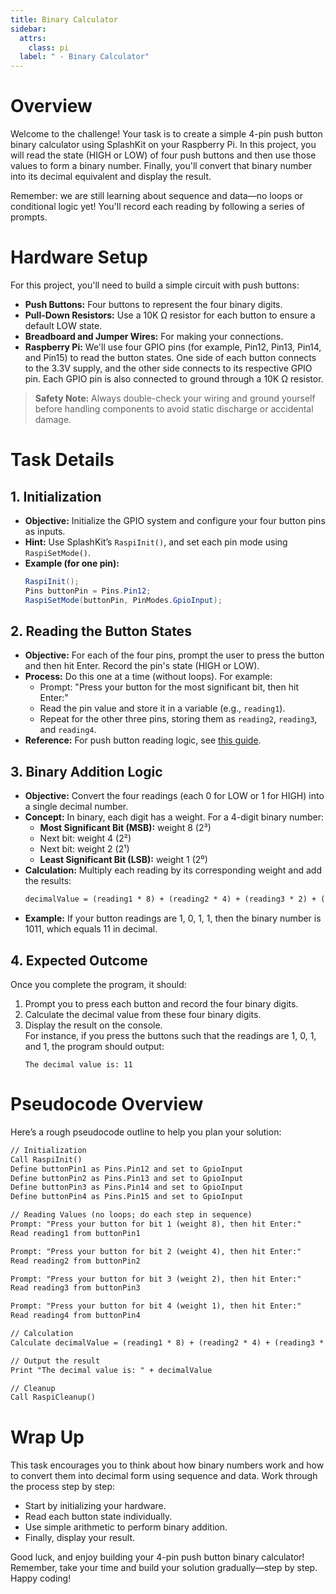 ```yaml
---
title: Binary Calculator
sidebar:
  attrs:
    class: pi
  label: " - Binary Calculator"
---
```




# Overview

Welcome to the challenge! Your task is to create a simple 4-pin push button binary calculator using SplashKit on your Raspberry Pi. In this project, you will read the state (HIGH or LOW) of four push buttons and then use those values to form a binary number. Finally, you'll convert that binary number into its decimal equivalent and display the result.

Remember: we are still learning about sequence and data—no loops or conditional logic yet! You'll record each reading by following a series of prompts.

# Hardware Setup

For this project, you'll need to build a simple circuit with push buttons:

- **Push Buttons:** Four buttons to represent the four binary digits.
- **Pull-Down Resistors:** Use a 10K Ω resistor for each button to ensure a default LOW state.
- **Breadboard and Jumper Wires:** For making your connections.
- **Raspberry Pi:** We'll use four GPIO pins (for example, Pin12, Pin13, Pin14, and Pin15) to read the button states. One side of each button connects to the 3.3V supply, and the other side connects to its respective GPIO pin. Each GPIO pin is also connected to ground through a 10K Ω resistor.

> **Safety Note:** Always double-check your wiring and ground yourself before handling components to avoid static discharge or accidental damage.

# Task Details

## 1. Initialization

- **Objective:** Initialize the GPIO system and configure your four button pins as inputs.
- **Hint:** Use SplashKit’s `RaspiInit()`, and set each pin mode using `RaspiSetMode()`.  
- **Example (for one pin):**
  ```csharp
  RaspiInit();
  Pins buttonPin = Pins.Pin12;
  RaspiSetMode(buttonPin, PinModes.GpioInput);
  ```

## 2. Reading the Button States

- **Objective:** For each of the four pins, prompt the user to press the button and then hit Enter. Record the pin's state (HIGH or LOW).
- **Process:** Do this one at a time (without loops). For example:
  - Prompt: "Press your button for the most significant bit, then hit Enter:"
  - Read the pin value and store it in a variable (e.g., `reading1`).
  - Repeat for the other three pins, storing them as `reading2`, `reading3`, and `reading4`.
- **Reference:** For push button reading logic, see [this guide](/book/part-1-instructions/1-sequence-and-data/0-panorama/8-read-value/).

## 3. Binary Addition Logic

- **Objective:** Convert the four readings (each 0 for LOW or 1 for HIGH) into a single decimal number.
- **Concept:** In binary, each digit has a weight. For a 4-digit binary number:
  - **Most Significant Bit (MSB):** weight 8 (2³)
  - Next bit: weight 4 (2²)
  - Next bit: weight 2 (2¹)
  - **Least Significant Bit (LSB):** weight 1 (2⁰)
- **Calculation:** Multiply each reading by its corresponding weight and add the results:
  ```txt
  decimalValue = (reading1 * 8) + (reading2 * 4) + (reading3 * 2) + (reading4 * 1)
  ```
- **Example:** If your button readings are 1, 0, 1, 1, then the binary number is 1011, which equals 11 in decimal.

## 4. Expected Outcome

Once you complete the program, it should:
1. Prompt you to press each button and record the four binary digits.
2. Calculate the decimal value from these four binary digits.
3. Display the result on the console.  
   For instance, if you press the buttons such that the readings are 1, 0, 1, and 1, the program should output:
   ```
   The decimal value is: 11
   ```

# Pseudocode Overview

Here’s a rough pseudocode outline to help you plan your solution:

```txt
// Initialization
Call RaspiInit()
Define buttonPin1 as Pins.Pin12 and set to GpioInput
Define buttonPin2 as Pins.Pin13 and set to GpioInput
Define buttonPin3 as Pins.Pin14 and set to GpioInput
Define buttonPin4 as Pins.Pin15 and set to GpioInput

// Reading Values (no loops; do each step in sequence)
Prompt: "Press your button for bit 1 (weight 8), then hit Enter:"
Read reading1 from buttonPin1

Prompt: "Press your button for bit 2 (weight 4), then hit Enter:"
Read reading2 from buttonPin2

Prompt: "Press your button for bit 3 (weight 2), then hit Enter:"
Read reading3 from buttonPin3

Prompt: "Press your button for bit 4 (weight 1), then hit Enter:"
Read reading4 from buttonPin4

// Calculation
Calculate decimalValue = (reading1 * 8) + (reading2 * 4) + (reading3 * 2) + (reading4 * 1)

// Output the result
Print "The decimal value is: " + decimalValue

// Cleanup
Call RaspiCleanup()
```

# Wrap Up

This task encourages you to think about how binary numbers work and how to convert them into decimal form using sequence and data. Work through the process step by step:
- Start by initializing your hardware.
- Read each button state individually.
- Use simple arithmetic to perform binary addition.
- Finally, display your result.

Good luck, and enjoy building your 4-pin push button binary calculator! Remember, take your time and build your solution gradually—step by step. Happy coding!